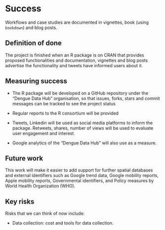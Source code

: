 # Success
<!-- 
Projects should have a definition of done that is measurable, and a thorough understanding going in of what the risks are to delivery 
-->

Workflows and case studies are documented in vignettes, book (using `bookdown`) and blog posts. 

## Definition of done
<!-- 
What does success look like? 
-->

The project is finished when an R package is on CRAN that provides proposed functionalities and documentation, vignettes and blog posts advertise the functionality and tweets have informed users about it.

## Measuring success
<!-- 
How will we know when success is achieved, what markers can we use along the way 
-->


* The R package will be developed on a GitHub repository under the
"Dengue Data Hub" organisation, so that issues, forks, stars and commit messages can be tracked
to see the project status

* Regular reports to the R consortium will be provided

* Tweets, Linkedin will be used as social media platforms to inform the package. Retweets, shares, number of views will be used to evaluate user engagement and interest.

* Google analytics of the "Dengue Data Hub" will also use as a measure.

## Future work
<!-- 
How could this be extended / developed in the future by yourself and/or the community in general?
-->

This work will make it easier to add support for further spatial databases and external identifiers such as Google trend data, Google mobility reports, Apple mobility reports, Governmental identifiers, and Policy measures by World Health Organization (WHO).

## Key risks
<!-- 
What sort of things could come up that can delay or break the project?

 - [ ] People
 - [ ] Processes
 - [ ] Tooling & Technology
 - [ ] Costs

-->

Risks that we can think of now include:

- Data collection: cost and tools for data collection.